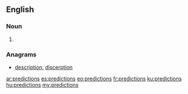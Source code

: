 ==English==

===Noun===
{{head|en}}

# {{plural of|prediction}}

===Anagrams===
* [[description#English|description]], [[discerption#English|discerption]]

[[ar:predictions]]
[[es:predictions]]
[[eo:predictions]]
[[fr:predictions]]
[[ku:predictions]]
[[hu:predictions]]
[[my:predictions]]